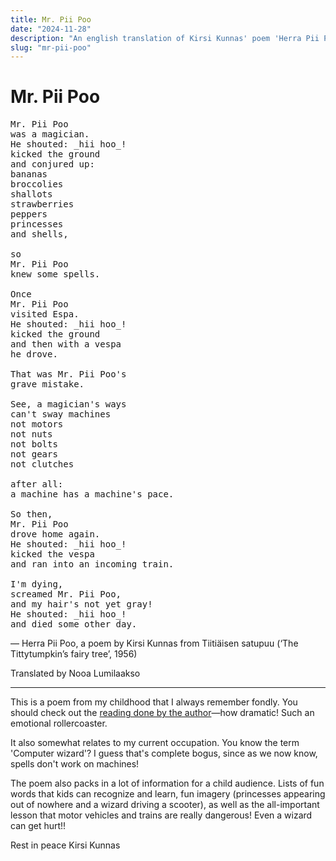 ```yaml
---
title: Mr. Pii Poo
date: "2024-11-28"
description: "An english translation of Kirsi Kunnas' poem 'Herra Pii Poo'"
slug: "mr-pii-poo"
---
```


# Mr. Pii Poo

<pre className="poem">
Mr. Pii Poo
was a magician.
He shouted: _hii hoo_!
kicked the ground
<span className="poem__indent-1"></span>and conjured up:
<span className="poem__indent-2"></span>bananas
<span className="poem__indent-2"></span>broccolies
<span className="poem__indent-2"></span>shallots
<span className="poem__indent-2"></span>strawberries
<span className="poem__indent-2"></span>peppers
<span className="poem__indent-2"></span>princesses
<span className="poem__indent-2"></span>and shells,

so
Mr. Pii Poo
knew some spells.

Once
Mr. Pii Poo
visited Espa.
He shouted: _hii hoo_!
kicked the ground
and then with a vespa
he drove.

That was Mr. Pii Poo's
grave mistake.

See, a magician's ways
can't sway machines
not motors
not nuts
not bolts
not gears
not clutches

after all:
a machine has a machine's pace.

So then,
Mr. Pii Poo
drove home again.
He shouted: _hii hoo_!
kicked the vespa
and ran into an incoming train.

I'm dying,
screamed Mr. Pii Poo,
and my hair's not yet gray!
He shouted: _hii hoo_!
and died some other day.
</pre>

— Herra Pii Poo, a poem by Kirsi Kunnas from Tiitiäisen satupuu (‘The Tittytumpkin’s fairy tree’, 1956)

Translated by Nooa Lumilaakso


---

This is a poem from my childhood that I always remember fondly. You should check out the [reading done by the author](https://www.youtube.com/watch?app=desktop&v=P-CHVhVqBfw)—how dramatic! Such an emotional rollercoaster.

It also somewhat relates to my current occupation. You know the term 'Computer wizard'? I guess that's complete bogus, since as we now know, spells don't work on machines! 

The poem also packs in a lot of information for a child audience. Lists of fun words that kids can recognize and learn, fun imagery (princesses appearing out of nowhere and a wizard driving a scooter), as well as the all-important lesson that motor vehicles and trains are really dangerous! Even a wizard can get hurt!!

Rest in peace Kirsi Kunnas
